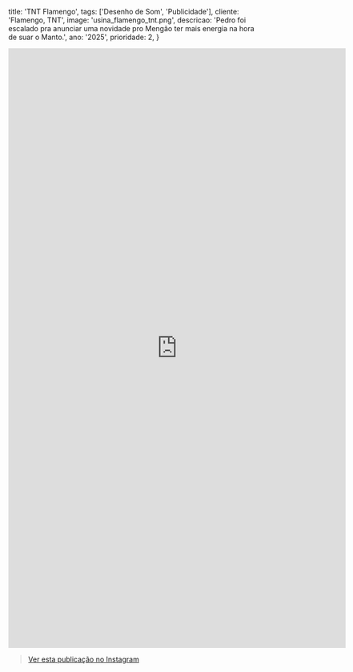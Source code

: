   title: 'TNT Flamengo',
  tags: ['Desenho de Som', 'Publicidade'],
  cliente: 'Flamengo, TNT',
  image: 'usina_flamengo_tnt.png',
  descricao: 'Pedro foi escalado pra anunciar uma novidade pro Mengão ter mais energia na hora de suar o Manto.',
  ano: '2025',
  prioridade: 2,
}

<iframe width="674" height="1198" src="https://www.youtube.com/embed/8vCcEcUAsqw" title="TNT pro mengão!" frameborder="0" allow="accelerometer; autoplay; clipboard-write; encrypted-media; gyroscope; picture-in-picture; web-share" referrerpolicy="strict-origin-when-cross-origin" allowfullscreen></iframe>

<blockquote
  className="instagram-media"
  data-instgrm-permalink="https://www.instagram.com/reel/C8ca7_DMurn/?utm_source=ig_embed&utm_campaign=loading"
  data-instgrm-version="14"
  style={{
    background: "#FFF",
    border: 0,
    borderRadius: "3px",
    boxShadow:
      "0 0 1px 0 rgba(0,0,0,0.5),0 1px 10px 0 rgba(0,0,0,0.15)",
    margin: "1px",
    maxWidth: "540px",
    minWidth: "326px",
    padding: 0,
    width: "99.375%",
  }}
>
  <div style={{ padding: "16px" }}>
    <a
      href="https://www.instagram.com/reel/C8ca7_DMurn/?utm_source=ig_embed&utm_campaign=loading"
      style={{
        background: "#FFFFFF",
        lineHeight: 0,
        padding: "0 0",
        textAlign: "center",
        textDecoration: "none",
        width: "100%",
      }}
      target="_blank"
      rel="noreferrer"
    >
      Ver esta publicação no Instagram
    </a>
  </div>
</blockquote>

